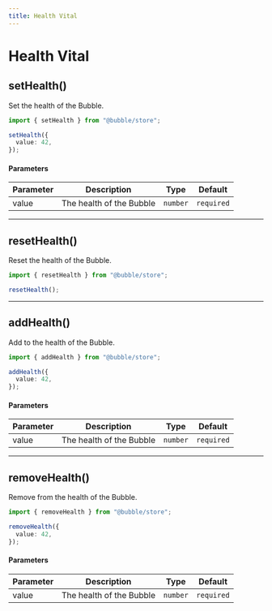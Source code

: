 ```yaml
---
title: Health Vital
---
```


# Health Vital

## setHealth()

Set the health of the Bubble.

```ts
import { setHealth } from "@bubble/store";

setHealth({
  value: 42,
});
```

#### Parameters

| Parameter | Description              | Type     | Default    |
| --------- | ------------------------ | -------- | ---------- |
| value     | The health of the Bubble | `number` | `required` |

---

## resetHealth()

Reset the health of the Bubble.

```ts
import { resetHealth } from "@bubble/store";

resetHealth();
```

---

## addHealth()

Add to the health of the Bubble.

```ts
import { addHealth } from "@bubble/store";

addHealth({
  value: 42,
});
```

#### Parameters

| Parameter | Description              | Type     | Default    |
| --------- | ------------------------ | -------- | ---------- |
| value     | The health of the Bubble | `number` | `required` |

---

## removeHealth()

Remove from the health of the Bubble.

```ts
import { removeHealth } from "@bubble/store";

removeHealth({
  value: 42,
});
```

#### Parameters

| Parameter | Description              | Type     | Default    |
| --------- | ------------------------ | -------- | ---------- |
| value     | The health of the Bubble | `number` | `required` |
